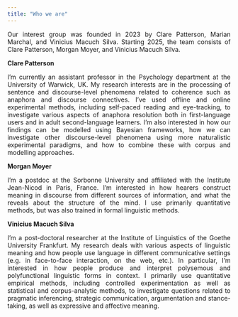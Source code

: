 ```yaml
---
title: "Who we are"
---
```


<style>
body {
  text-align: justify}

h1 {
  text-align: center
}
</style>

Our interest group was founded in 2023 by Clare Patterson, Marian Marchal, and Vinicius Macuch Silva. Starting 2025, the team consists of Clare Patterson, Morgan Moyer, and Vinicius Macuch Silva.

**Clare Patterson**

I’m currently an assistant professor in the Psychology department at the University of Warwick, UK. My research interests are in the processing of sentence and discourse-level phenomena related to coherence such as anaphora and discourse connectives. I’ve used offline and online experimental methods, including self-paced reading and eye-tracking, to investigate various aspects of anaphora resolution both in first-language users and in adult second-language learners. I’m also interested in how our findings can be modelled using Bayesian frameworks, how we can investigate other discourse-level phenomena using more naturalistic experimental paradigms, and how to combine these with corpus and modelling approaches.

**Morgan Moyer**

I'm a postdoc at the Sorbonne University and affiliated with the Institute Jean-Nicod in Paris, France. I'm interested in how hearers construct meaning in discourse from different sources of information, and what the reveals about the structure of the mind. I use primarily quantitative methods, but was also trained in formal linguistic methods. 


**Vinicius Macuch Silva**

I’m a post-doctoral researcher at the Institute of Linguistics of the Goethe University Frankfurt. My research deals with various aspects of linguistic meaning and how people use language in different communicative settings (e.g. in face-to-face interaction, on the web, etc.). In particular, I’m interested in how people produce and interpret polysemous and polyfunctional linguistic forms in context. I primarily use quantitative empirical methods, including controlled experimentation as well as statistical and corpus-analytic methods, to investigate questions related to pragmatic inferencing, strategic communication, argumentation and stance-taking, as well as expressive and affective meaning.
